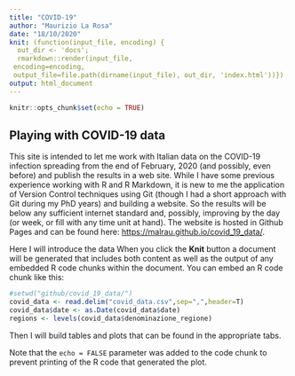 ```yaml
---
title: "COVID-19"
author: "Maurizio La Rosa"
date: "18/10/2020"
knit: (function(input_file, encoding) {
  out_dir <- 'docs';
  rmarkdown::render(input_file,
 encoding=encoding,
 output_file=file.path(dirname(input_file), out_dir, 'index.html'))})
output: html_document
---
```


```r
knitr::opts_chunk$set(echo = TRUE)
```

## Playing with COVID-19 data

This site is intended to let me work with Italian data on the COVID-19 infection spreading from the end of February, 2020 (and possibly, even before) and publish the results in a web site. 
While I have some previous experience working with R and R Markdown, it is new to me the application of Version Control techniques using Git (though I had a short approach with Git during my PhD years) and building a website.
So the results will be below any sufficient internet standard and, possibly, improving by the day (or week, or fill with any time unit at hand). 
The website is hosted in Github Pages and can be found here: <https://malrau.github.io/covid_19_data/>.

Here I will introduce the data When you click the **Knit** button a document will be generated that includes both content as well as the output of any embedded R code chunks within the document. You can embed an R code chunk like this:

```r
#setwd("github/covid_19_data/")
covid_data <- read.delim("covid_data.csv",sep=",",header=T)
covid_data$date <- as.Date(covid_data$date)
regions <- levels(covid_data$denominazione_regione)

```

Then I will build tables and plots that can be found in the appropriate tabs.

Note that the `echo = FALSE` parameter was added to the code chunk to prevent printing of the R code that generated the plot.
